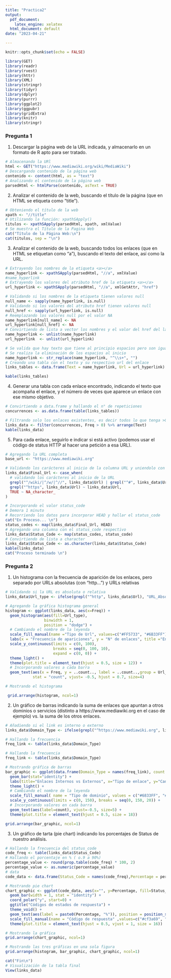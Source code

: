 ```yaml
---
title: "Practica2"
output:
  pdf_document: 
    latex_engine: xelatex
  html_document: default
date: "2023-04-21"

---
```


```r
knitr::opts_chunk$set(echo = FALSE)
```


```r
library(GET)
library(readr)
library(rvest)
library(httr)
library(XML)
library(stringr)
library(tidyr)
library(dplyr) 
library(purrr)
library(ggplot2)
library(ggpubr)
library(gridExtra)
library(knitr)
library(stringr)
```
### Pregunta 1

1. Descargar la página web de la URL indicada, y almacenarlo en un formato de R apto para ser tratado.

```r
# Almacenando la URl 
html <- GET("https://www.mediawiki.org/wiki/MediaWiki")
# Descargando contenido de la página web
contenido <- content(html, as = "text")
# Analizando el contenido de la página web
parsedHtml <- htmlParse(contenido, asText = TRUE)
```

2. Analizar el contenido de la web, buscando el título de la página (que en HTML se etiqueta como “title”).

```r
# Obteniendo el título de la web
xpath <- "//title"
# Utilizando la función: xpathSApply()
titulos <- xpathSApply(parsedHtml, xpath, xmlValue)
# Se muestra el Título de la Pagina Web
cat("Título de la Página Web:\n")
cat(titulos, sep = "\n")
```
3. Analizar el contenido de la web, buscando todos los enlaces (que en HTML se etiquetan como “a”), buscando el texto del enlace, así como la URL.

```r
# Extrayendo los nombres de la etiqueta <a></a>
name_hyperlink <- xpathSApply(parsedHtml, "//a", xmlValue)
#name_hyperlink 
# Extrayendo los valores del atributo href de la etiqueta <a></a>
url_hyperlink <- xpathSApply(parsedHtml, "//a", xmlGetAttr, "href")

# Validando si los nombres de la etiqueta tienen valores null
null_name <- sapply(name_hyperlink, is.null)
# Validando si los valores del atributo href tienen valores null
null_href <- sapply(url_hyperlink, is.null)
# Reemplazando los valores null por el valor NA
name_hyperlink[null_name] <- NA
url_hyperlink[null_href] <- NA
# Convirtiendo de lista a vector los nombres y el valor del href del la etiqueta <a></a>
name_hyperlink <- unlist(name_hyperlink)
url_hyperlink  <- unlist(url_hyperlink)

# Se valida que hay texto que tiene al principio espacios pero son iguales
# Se realiza la eliminación de los espacios al inicio
name_hyperlink <- str_replace(name_hyperlink, "^\\s+", "")
# Creando una tabla con el texto y su respectivo url del enlace
links_tables <- data.frame(Text = name_hyperlink, Url = url_hyperlink)

kable(links_tables)

```
4. Generar una tabla con cada enlace encontrado, indicando el texto que acompaña el enlace, y el número de veces que aparece un enlace con ese mismo objetivo.

```r

# Convirtiendo a data.frame y hallando el n° de repeticiones
concurrences <- as.data.frame(table(links_tables))

# Filtrando solo los enlaces existentes, es decir todos lo que tenga >0 en la columna freq y lo ordenamos en orden alfábetico
links_data <- filter(concurrences, Freq > 0) %>% arrange(Text)
kable(links_data)

```
5. Para cada enlace, seguirlo e indicar si está activo (podemos usar el código de status HTTP al hacer una petición a esa URL).

```r
# Agregando la URL completa 
base_url <- "https://www.mediawiki.org"

# Validando los carácteres al inicio de la columna URL y uniendolo con la url base
links_data$Final_Url <- case_when(
  # validando los carácteres al inicio de la URL
  grepl("^/wiki/|^/w/|^//", links_data$Url) | grepl("^#", links_data$Url) ~ paste0(base_url, links_data$Url),
  grepl("^https", links_data$Url) ~ links_data$Url,
  TRUE ~ NA_character_
)

# Incorporando el valor status_code 
# Demora 1 minuto
# Recorriendo los datos para incorporar HEAD y hallar el status_code
cat("En Proceso... \n")
status_codes <- map(links_data$Final_Url, HEAD)
# Agregando una columna con el status_code respectivo
links_data$Status_Code <- map(status_codes, status_code)
# Convirtiendo de lista a character
links_data$Status_Code <- as.character(links_data$Status_Code)
kable(links_data)
cat("Proceso terminado \n")

```
### Pregunta 2
1. Un histograma con la frecuencia de aparición de los enlaces, pero separado por URLs absolutas (con “http…”) y URLs relativas

```r
# Validando si la URL es absoluta o relativa
links_data$Url_type <- ifelse(grepl("^http", links_data$Url), "URL_Absoluta", "URL_Relativa")

# Agregando la gráfica histograma general
histogram <- ggplot(links_data, aes(x=Freq)) + 
  geom_histogram(aes(fill=Url_type), 
                 binwidth = 1, 
                 position = "dodge") +
  # Cambiando el nombre de la leyenda
  scale_fill_manual(name ="Tipo de Url", values=c("#FF5733", "#6B33FF")) +
  labs(x = "Frecuencia de apariciones", y = "N° de enlaces", title ="Enlaces MediaWiki") +
  scale_y_continuous(limits = c(0, 100), 
                     breaks = seq(0, 100, 10), 
                     expand = c(0, 0)) +
  theme_light() +
  theme(plot.title = element_text(hjust = 0.5, size = 12)) +
  # Incorporando valores a cada barra
  geom_text(aes(x = Freq, y = ..count.., label = ..count..,group = Url_type), 
            stat = "count", vjust= -0.5, hjust = 0.7, size=4)

# Mostrando el histograma

 grid.arrange(histogram, ncol=1)

```
2. Un gráfico de barras indicando la suma de enlaces que apuntan a otros dominios o servicios (distinto a https://www.mediawiki.org en el caso de ejemplo) vs. la suma de los otros enlaces.

```r

# Añadiendo si el link es interno o externo
links_data$Domain_Type <- ifelse(grepl("^https://www.mediawiki.org", links_data$Final_Url), "Interno", "Externo")

# Hallando la frecuencia
freq_link <- table(links_data$Domain_Type)

# Hallando la frecuencia
freq_link <- table(links_data$Domain_Type)

# Mostrando gráfica de barras
bar_graphic <- ggplot(data.frame(Domain_Type = names(freq_link), count = as.numeric(freq_link)), aes(x=Domain_Type, y=count, fill = Domain_Type)) +  
  geom_bar(stat="identity") +
  labs(title="Enlaces Internos vs Externos", x="Tipo de enlace", y="Cantidad") +
  theme_light() +
  # Cambiando el nombre de la leyenda
  scale_fill_manual( name = "Tipo de dominio", values = c("#6833FF", "#D433FF")) +
  scale_y_continuous(limits = c(0, 150), breaks = seq(0, 150, 20)) +
  # Incorporando valores en cada barra
  geom_text(aes(label=count), vjust=-0.5, size=5) +
  theme(plot.title = element_text(hjust = 0.5, size = 18))

grid.arrange(bar_graphic, ncol=1)
```
3. Un gráfico de tarta (pie chart) indicando los porcentajes de Status de nuestro análisis.

```r
# Hallando la frecuencia del status_code
code_freq <- table(links_data$Status_Code)
# Hallando el porcentaje en % ( o.9 a 90%)
percentage_value <- round(prop.table(code_freq) * 100, 2)
percentage_value <- as.numeric(percentage_value)
# data 
code_data <- data.frame(Status_Code = names(code_freq),Percentage = percentage_value)

# Mostrando pie chart
chart_graphic <- ggplot(code_data, aes(x="", y=Percentage, fill=Status_Code)) +
  geom_bar(width = 1, stat = "identity") +
  coord_polar("y", start=0) +
  ggtitle("Códigos de estados de respuesta") +
  theme_void() +
  geom_text(aes(label = paste0(Percentage, "%")), position = position_stack(vjust = 0.5), size = 3) +
  scale_fill_manual(name = "Código de respuesta" ,values=c("#cf3a69", "#7caa96")) +
  theme(plot.title = element_text(hjust = 0.5, vjust = 1, size = 16))

# Mostrando la gráfica
grid.arrange(chart_graphic, ncol=1)

```


```r

# Mostrando las tres gráficas en una sola figura
grid.arrange(histogram, bar_graphic, chart_graphic, ncol=1)

```

```r

cat("Fin\n")
# Visualización de la tabla final
View(links_data)
```


